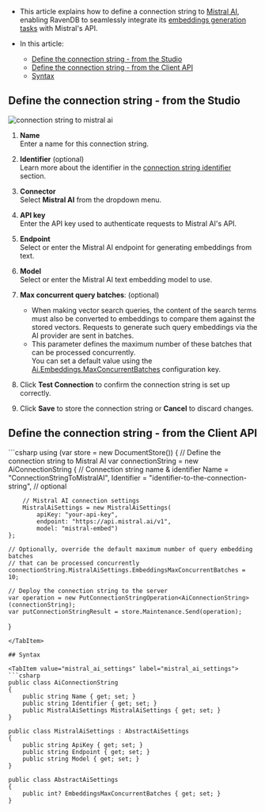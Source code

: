 
<Admonition type="note" title="">

* This article explains how to define a connection string to [Mistral AI](https://docs.mistral.ai/capabilities/embeddings/),  
  enabling RavenDB to seamlessly integrate its [embeddings generation tasks](../../../ai-integration/generating-embeddings/overview.mdx) with Mistral's API.

* In this article:
  * [Define the connection string - from the Studio](../../../ai-integration/connection-strings/mistral-ai.mdx#define-the-connection-string---from-the-studio)
  * [Define the connection string - from the Client API](../../../ai-integration/connection-strings/mistral-ai.mdx#define-the-connection-string---from-the-client-api)
  * [Syntax](../../../ai-integration/connection-strings/mistral-ai.mdx#syntax) 
    
</Admonition>

## Define the connection string - from the Studio

![connection string to mistral ai](../assets/mistral-ai.png)

1. **Name**  
   Enter a name for this connection string.

2. **Identifier** (optional)  
   Learn more about the identifier in the [connection string identifier](../../../ai-integration/connection-strings/connection-strings-overview.mdx#the-connection-string-identifier) section.

3. **Connector**  
   Select **Mistral AI** from the dropdown menu.

4. **API key**  
   Enter the API key used to authenticate requests to Mistral AI's API.

5. **Endpoint**  
   Select or enter the Mistral AI endpoint for generating embeddings from text.

6. **Model**  
   Select or enter the Mistral AI text embedding model to use.

7. **Max concurrent query batches**: (optional)
   * When making vector search queries, the content of the search terms must also be converted to embeddings to compare them against the stored vectors.
     Requests to generate such query embeddings via the AI provider are sent in batches.
   * This parameter defines the maximum number of these batches that can be processed concurrently.  
     You can set a default value using the [Ai.Embeddings.MaxConcurrentBatches](../../../server/configuration/ai-integration-configuration.mdx#aiembeddingsmaxconcurrentbatches) configuration key.

8. Click **Test Connection** to confirm the connection string is set up correctly.

9. Click **Save** to store the connection string or **Cancel** to discard changes.

## Define the connection string - from the Client API

<TabItem value="create_connection_string_mistral_ai" label="create_connection_string_mistral_ai">
```csharp
using (var store = new DocumentStore())
{
    // Define the connection string to Mistral AI
    var connectionString = new AiConnectionString
    {
        // Connection string name & identifier
        Name = "ConnectionStringToMistralAI", 
        Identifier = "identifier-to-the-connection-string", // optional
        
        // Mistral AI connection settings
        MistralAiSettings = new MistralAiSettings(
            apiKey: "your-api-key",
            endpoint: "https://api.mistral.ai/v1",
            model: "mistral-embed")
    };
    
    // Optionally, override the default maximum number of query embedding batches
    // that can be processed concurrently 
    connectionString.MistralAiSettings.EmbeddingsMaxConcurrentBatches = 10;
    
    // Deploy the connection string to the server
    var operation = new PutConnectionStringOperation<AiConnectionString>(connectionString);
    var putConnectionStringResult = store.Maintenance.Send(operation);
}
```
</TabItem>

## Syntax

<TabItem value="mistral_ai_settings" label="mistral_ai_settings">
```csharp
public class AiConnectionString
{
    public string Name { get; set; }
    public string Identifier { get; set; }
    public MistralAiSettings MistralAiSettings { get; set; }
}

public class MistralAiSettings : AbstractAiSettings
{
    public string ApiKey { get; set; }
    public string Endpoint { get; set; }
    public string Model { get; set; }
}

public class AbstractAiSettings
{
    public int? EmbeddingsMaxConcurrentBatches { get; set; }
}
```
</TabItem>
